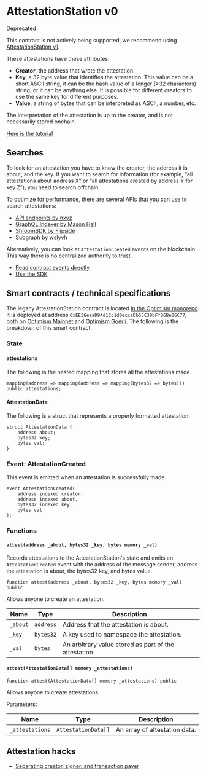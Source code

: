 
# AttestationStation v0 

<Callout type="error"> 
Deprecated

This contract is not actively being supported, we recommend using [AttestationStation v1](./atst-v1.md).

</Callout>

These attestations have these attributes:

- **Creator**, the address that wrote the attestation.
- **Key**, a 32 byte value that identifies the attestation. 
  This value can be a short ASCII string, it can be the hash value of a longer (>32 characters) string, or it can be anything else. 
  It is possible for different creators to use the same key for different purposes.
- **Value**, a string of bytes that can be interpreted as ASCII, a number, etc.

The interpretation of the attestation is up to the creator, and is not necessarily stored onchain.

[Here is the tutorial](https://github.com/ethereum-optimism/optimism-tutorial/tree/main/ecosystem/attestation-station/contract-access)


## Searches

To look for an attestation you have to know the creator, the address it is about, and the key. 
If you want to search for information (for example, “all attestations about address X” or “all attestations created by address Y for key Z”), you need to search offchain.

To optimize for performance, there are several APIs that you can use to search attestations:

- [API endpoints by nxyz](https://docs.n.xyz/reference/attestation-station)
- [GraphQL Indexer by Mason Hall](https://attestation-indexer-production.up.railway.app/graphql)
- [ShroomSDK by Flipside](https://github.com/MSilb7/op_attestationstation_data)
- [Subgraph by wslyvh](https://thegraph.com/hosted-service/subgraph/wslyvh/optimism-atst)

Alternatively, you can look at `AttestationCreated` events on the blockchain. 
This way there is no centralized authority to trust.

- [Read contract events directly](https://github.com/ethereum-optimism/optimism-tutorial/blob/main/ecosystem/attestation-station/contract-access/README.md#read-all-relevant-attestations)
- [Use the SDK](https://github.com/ethereum-optimism/optimism/blob/develop/packages/atst/docs/sdk.md#getevents)



## Smart contracts / technical specifications

The legacy AttestationStation contract is located [in the Optimism monorepo](https://github.com/ethereum-optimism/optimism/blob/e33d000561af65dbf438f5b8acfcc50c729a775e/packages/contracts-periphery/contracts/universal/op-nft/AttestationStation.sol). It is deployed at address `0xEE36eaaD94d1Cc1d0eccaDb55C38bFfB6Be06C77`, both on [Optimism Mainnet](https://explorer.optimism.io/address/0xEE36eaaD94d1Cc1d0eccaDb55C38bFfB6Be06C77) and [Optimism Goerli](https://goerli-optimism.etherscan.io/address/0xEE36eaaD94d1Cc1d0eccaDb55C38bFfB6Be06C77). The following is the breakdown of this smart contract.


### State

#### attestations

The following is the nested mapping that stores all the attestations made.

```solidity
mapping(address => mapping(address => mapping(bytes32 => bytes))) public attestations;
```


#### AttestationData 

The following is a struct that represents a properly formatted attestation.

```solidity
struct AttestationData {
    address about;
    bytes32 key;
    bytes val;
}
```

### Event: AttestationCreated

This event is emitted when an attestation is successfully made.

```solidity
event AttestationCreated(
    address indexed creator,
    address indexed about,
    bytes32 indexed key,
    bytes val
);
```

### Functions

#### `attest(address _about, bytes32 _key, bytes memory _val)`

Records attestations to the AttestationStation's state and emits an `AttestationCreated` event with the address of the message sender, address the attestation is about, the bytes32 key, and bytes value.

```solidity
function attest(address _about, bytes32 _key, bytes memory _val) public
```

Allows anyone to create an attestation.

| Name     | Type | Description |
| -------- | --- | --- |
| `_about` | `address` | Address that the attestation is about. |
| `_key`   | `bytes32` | A key used to namespace the attestation. |
| `_val`   | `bytes` | An arbitrary value stored as part of the attestation. |


#### `attest(AttestationData[] memory _attestations)`

```solidity
function attest(AttestationData[] memory _attestations) public
```

Allows anyone to create attestations.

Parameters:

| Name | Type | Description |
| --- | --- | --- |
| `_attestations` | `AttestationData[]` | An array of attestation data. |


## Attestation hacks

- [Separating creator, signer, and transaction payer](https://github.com/ethereum-optimism/optimism-tutorial/blob/main/ecosystem/attestation-station/contract-access/README.md#separating-creator-signer-and-transaction-payer)